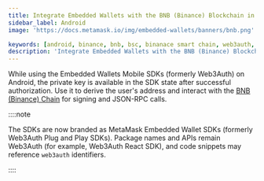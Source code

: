 ```yaml
---
title: Integrate Embedded Wallets with the BNB (Binance) Blockchain in Android
sidebar_label: Android
image: 'https://docs.metamask.io/img/embedded-wallets/banners/bnb.png'

keywords: [android, binance, bnb, bsc, binanace smart chain, web3auth, authentication, blockchain]
description: 'Integrate Embedded Wallets with the BNB (Binance) Blockchain in Android | Embedded Wallets'
---
```



<SEO
  title="Integrate Embedded Wallets with the BNB (Binance) Blockchain in Android"
  description="Integrate Embedded Wallets with the BNB (Binance) Blockchain in Android | Embedded Wallets"
  image="https://docs.metamask.io/img/embedded-wallets/banners/bnb.png"
  slug="/embedded-wallets/connect-blockchain/evm/bnb/android"
/>

While using the Embedded Wallets Mobile SDKs (formerly Web3Auth) on Android, the private key is available in the SDK state after successful authorization. Use it to derive the user's address and interact with the [BNB (Binance) Chain](https://www.bnbchain.org/) for signing and JSON-RPC calls.

::::note

The SDKs are now branded as MetaMask Embedded Wallet SDKs (formerly Web3Auth Plug and Play SDKs). Package names and APIs remain Web3Auth (for example, Web3Auth React SDK), and code snippets may reference `web3auth` identifiers.

::::

<EVMInteraction />
